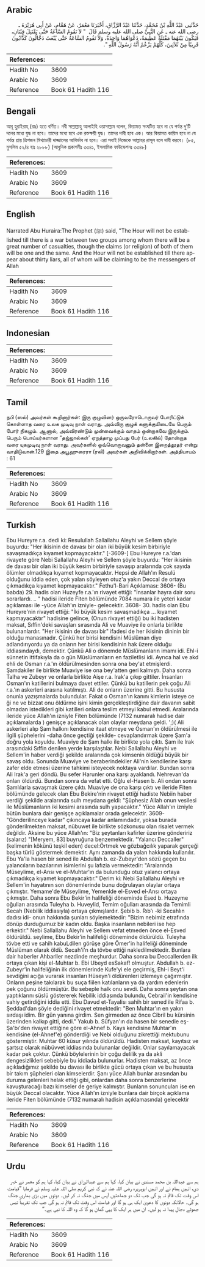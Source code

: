 ## Arabic


<div dir="rtl" lang="ar" style={{fontSize:'larger',backgroundColor:'#f8f9fa',padding:20}}>
حَدَّثَنِي عَبْدُ اللَّهِ بْنُ مُحَمَّدٍ، حَدَّثَنَا عَبْدُ الرَّزَّاقِ، أَخْبَرَنَا مَعْمَرٌ، عَنْ هَمَّامٍ، عَنْ أَبِي هُرَيْرَةَ ـ رضى الله عنه ـ عَنِ النَّبِيِّ صلى الله عليه وسلم قَالَ ‏ "‏ لاَ تَقُومُ السَّاعَةُ حَتَّى يَقْتَتِلَ فِئَتَانِ، فَيَكُونَ بَيْنَهُمَا مَقْتَلَةٌ عَظِيمَةٌ، دَعْوَاهُمَا وَاحِدَةٌ، وَلاَ تَقُومُ السَّاعَةُ حَتَّى يُبْعَثَ دَجَّالُونَ كَذَّابُونَ قَرِيبًا مِنْ ثَلاَثِينَ، كُلُّهُمْ يَزْعُمُ أَنَّهُ رَسُولُ اللَّهِ ‏"‏‏.‏
</div>
<div style={{backgroundColor:'#f8f9fa',padding:20, marginBottom: 10}}><table> <thead> <tr> <th>References:</th> <th></th> </tr> </thead> <tbody><tr><td>Hadith No</td><td>3609</td></tr><tr><td>Arabic No</td><td>3609</td></tr><tr><td>Reference</td><td>Book 61 Hadith 116</td></tr></tbody></table></div>

## Bengali


<div dir="ltr" lang="bn" style={{fontSize:'larger',backgroundColor:'#f8f9fa',padding:20}}>
আবূ হুরাইরাহ্ (রাঃ) হতে বর্ণিত। নবী সাল্লাল্লাহু আলাইহি ওয়াসাল্লাম বলেন, কিয়ামত সংঘটিত হবে না যে পর্যন্ত দু’টি দলের মধ্যে যুদ্ধ না হবে। তাদের মধ্যে হবে এক রক্তক্ষয়ী যুদ্ধ। তাদের দাবী হবে এক। আর কিয়ামত কায়িম হবে না যে পর্যন্ত প্রায় ত্রিশজন মিথ্যাচারী দাজ্জালের আবির্ভাব না হবে। এরা সবাই নিজেকে আল্লাহর রাসূল বলে দাবী করবে। (৮৫, মুসলিম ৫২/৪ হাঃ ২৮৮৮) (আধুনিক প্রকাশনীঃ ৩৩৪১, ইসলামিক ফাউন্ডেশনঃ ৩৩৪৮)
</div>
<div style={{backgroundColor:'#f8f9fa',padding:20, marginBottom: 10}}><table> <thead> <tr> <th>References:</th> <th></th> </tr> </thead> <tbody><tr><td>Hadith No</td><td>3609</td></tr><tr><td>Arabic No</td><td>3609</td></tr><tr><td>Reference</td><td>Book 61 Hadith 116</td></tr></tbody></table></div>

## English


<div dir="ltr" lang="en" style={{fontSize:'larger',backgroundColor:'#f8f9fa',padding:20}}>
Narrated Abu Huraira:The Prophet (ﷺ) said, "The Hour will not be established till there is a war between two groups among whom there will be a great number of casualties, though the claims (or religion) of both of them will be one and the same. And the Hour will not be established till there appear about thirty liars, all of whom will be claiming to be the messengers of Allah
</div>
<div style={{backgroundColor:'#f8f9fa',padding:20, marginBottom: 10}}><table> <thead> <tr> <th>References:</th> <th></th> </tr> </thead> <tbody><tr><td>Hadith No</td><td>3609</td></tr><tr><td>Arabic No</td><td>3609</td></tr><tr><td>Reference</td><td>Book 61 Hadith 116</td></tr></tbody></table></div>

## Indonesian


<div dir="ltr" lang="id" style={{fontSize:'larger',backgroundColor:'#f8f9fa',padding:20}}>

</div>
<div style={{backgroundColor:'#f8f9fa',padding:20, marginBottom: 10}}><table> <thead> <tr> <th>References:</th> <th></th> </tr> </thead> <tbody><tr><td>Hadith No</td><td>3609</td></tr><tr><td>Arabic No</td><td>3609</td></tr><tr><td>Reference</td><td>Book 61 Hadith 116</td></tr></tbody></table></div>

## Tamil


<div dir="ltr" lang="ta" style={{fontSize:'larger',backgroundColor:'#f8f9fa',padding:20}}>
நபி (ஸல்) அவர்கள் கூறினார்கள்: இரு குழுவினர் ஒருவரோடொருவர் போரிட்டுக் கொள்ளாத வரை உலக முடிவு நாள் வராது. அவ்விரு குழுக் களுக்குமிடையே பெரும் போர் நிகழும். ஆனால், அவ்விரண்டும் முன்வைக்கும் வாதம் ஒன்றாகவே இருக்கும். பெரும் பொய்யர்களான “தஜ்ஜால்கள்' ஏறத்தாழ முப்பது பேர் (உலகில்) தோன்றாத வரை யுகமுடிவு நாள் வராது. அவர்களில் ஒவ்வொருவனும் தன்னை இறைத்தூதர் என்று வாதிடுவான்.129 இதை அபூஹுரைரா (ரலி) அவர்கள் அறிவிக்கிறார்கள். அத்தியாயம் : 61
</div>
<div style={{backgroundColor:'#f8f9fa',padding:20, marginBottom: 10}}><table> <thead> <tr> <th>References:</th> <th></th> </tr> </thead> <tbody><tr><td>Hadith No</td><td>3609</td></tr><tr><td>Arabic No</td><td>3609</td></tr><tr><td>Reference</td><td>Book 61 Hadith 116</td></tr></tbody></table></div>

## Turkish


<div dir="ltr" lang="tr" style={{fontSize:'larger',backgroundColor:'#f8f9fa',padding:20}}>
Ebu Hureyre r.a. dedi ki: Resulullah Sallallahu Aleyhi ve Sellem şöyle buyurdu: "Her ikisinin de davası bir olan iki büyük kesim birbiriyle savaşmadıkça kıyamet kopmayacaktır." [-3609-] Ebu Hureyre r.a.'dan rivayete göre Nebi Sallallahu Aleyhi ve Sellem şöyle buyurdu: "Her ikisinin de davası bir olan iki büyük kesim birbiriyle savaşıp aralarında çok sayıda ölümler olmadıkça kıyamet kopmayacaktır. Hepsi de Allah'ın Resulü olduğunu iddia eden, çok yalan söyleyen otuz'a yakın Deccal de ortaya çıkmadıkça kıyamet kopmayacaktır." Fethu'l-Bari Açıklaması: 3606- (Bu babda) 29. hadis olan Huzeyfe r.a.'ın rivayet ettiği: "İnsanlar hayra dair soru sorarlardı. .. " hadisi ileride Fiten bölümünde 7084 numara ile yeteri kadar açıklaması ile -yüce Allah'ın izniyle- gelecektir. 3608- 30. hadis olan Ebu Hureyre'nin rivayet ettiği: "İki büyük kesim savaşmadıkça ... kıyamet kapmayacaktır" hadisine gelince, (Onun rivayet ettiği) bu iki hadisten maksat, Sıffin'deki savaşları sırasında Ali ve Muaviye ile onlarla birlikte bulunanlardır. "Her ikisinin de davası bir" ifadesi de her ikisinin dininin bir olduğu manasınadır. Çünkü her birisi kendisini Müslüman diye adlandırıyordu ya da onların her birisi kendisinin hak üzere olduğu iddiasındaydı, demektir. Çünkü Ali o dönemde Müslümanların imamı idi. Ehl-i sünnetin ittifakıyla da o gün Müslümanların en faziletlisi idi. Ayrıca hal ve akd ehli de Osman r.a.'ın öldürülmesinden sonra ona bey'at etmişlerdi. Şamdakiler ile birlikte Muaviye ise ona bey'atten geri kalmıştı. Daha sonra Talha ve Zubeyr ve onlarla birlikte Aişe r.a. Irak'a çıkıp gittiler. İnsanları Osman'ın katillerini bulmaya davet ettiler. Çünkü bu katillerin pek çoğu Ali r.a.'ın askerleri arasına katılmıştı. Ali de onların üzerine gitti. Bu hususta onunla yazışmalarda bulundular. Fakat o Osman'ın kanını kimlerin isteye ce ği ne ve bizzat onu öldürme işini kimin gerçekleştirdiğine dair davanın sabit olmadan istedikleri gibi katilleri onlara teslim etmeyi kabul etmedi. Aralarında ileride yüce Allah'ın izniyle Fiten bölümünde (7132 numaralı hadise dair açıklamalarda ) genişçe açıklanacak olan olaylar meydana geldi. ';)( Ali askerleri alıp Şam halkını kendisine itaat etmeye ve Osman'ın öldürülmesi ile ilgili şüphelerini -daha önce geçtiği şekilde- cevaplandırmak üzere Şam'a doğru yola koyuldu. Muaviye de Şam halkı ile birlikte yola çıktı. Şam ile Irak arasındaki Sıffin denilen yerde karşılaştılar. Nebi Sallallahu Aleyhi ve Sellem'in haber verdiği şekilde aralarında çok kimsenin öldüğü büyük bir savaş oldu. Sonunda Muaviye ve beraberindekiler Ali'nin kendilerine karşı zafer elde etmesi üzerine tahkimi isteyecek noktaya vardılar. Bundan sonra Ali Irak'a geri döndü. Bu sefer Harunler ona karşı ayaklandı. Nehrevan'da onları öldürdü. Bundan sonra da vefat etti. Oğlu el-Hasen b. Ali ondan sonra Şamlılarla savaşmak üzere çıktı. Muaviye de ona karşı çıktı ve ileride Fiten bölümünde gelecek olan Ebu Bekire'nin rivayet ettiği hadiste Nebiin haber verdiği şekilde aralarında sulh meydana geldi: "Şüphesiz Allah onun vesilesi ile Müslümanların iki kesimi arasında sulh yapacaktır." Yüce Allah'ın izniyle bütün bunlara dair genişçe açıklamalar orada gelecektir. 3609- "Gönderilinceye kadar" çıkıncaya kadar anlamındadır, yoksa burada gönderilmekten maksat, nübuwet ile birlikte sözkonusu olan risalet vermek değildir. Aksine bu yüce Allah'ın: "Biz şeytanları kafirler üzerine göndeririz (salarız) "[Meryem, 83] buyruğuna benzemektedir. "Yalancı Deccaller" (kelimenin kökünü teşkil eden) decel:Örtmek ve gözbağcılık yaparak gerçeği başka türlü göstermek demektir. Aynı zamanda da yalan hakkında kullanılır. Ebu Ya'la hasen bir sened ile Abdullah b. ez-Zubeyr'den sözü geçen bu yalancıların bazılarının isimlerini şu lafızia vermektedir: "Aralarında Müseylime, el-Ansı ve el-Muhtar'ın da bulunduğu otuz yalancı ortaya çıkmadıkça kıyamet kopmayacaktır." Derim ki: Nebi Sallallahu Aleyhi ve Sellem'in hayatının son dönemlerinde bunu doğrulayan olaylar ortaya çıkmıştır. Yemame'de Müseylime, Yemenlde el-Esved el-Ansı ortaya çıkmıştır. Daha sonra Ebu Bekir'in halifeliği döneminde Esed b. Huzeyme oğulları arasında Tuleyha b. Huveylid, Temim oğulları arasında da Temimli Secah (Nebilik iddiasıyla) ortaya çıkmışlardır. Şebib b. Rıb'ı -ki Secahlın dadısı idi- onun hakkında şunları söylemektedir: "Bizim nebimiz etrafında dönüp durduğumuz bir kadın oldu. Başka insanların nebileri ise hep erkektir." Nebi Sallallahu Aleyhi ve Sellem vefat etmeden önce el-Esved öldürüldü. seylime, Ebu Bekir'in halifeliği döneminde öldürüldü. Tuleyha tövbe etti ve sahih kabuLdilen görüşe göre Ömer'in halifeliği döneminde Müslüman olarak öldü. Secah'i'n da tövbe ettiği nakledilmektedir. Bunlara dair haberler Ahbarller nezdinde meşhurdur. Daha sonra bu Deccallerden ilk ortaya çıkan kişi el-Muhtar b. Ebi Ubeyd esSakaf! olmuştur. Abdullah b. ez-Zubeyr'in halifeliğinin ilk dönemlerinde Kufe'yi ele geçirmiş, Ehl-i Beyt'i sevdiğini açığa vurarak insanları Hüseyn'i öldürenleri izlemeye çağırmıştır. Onların peşine takılarak bu suça fiilen katılanların ya da yardım edenlerin pek çoğunu öldürmüştür. Bu sebeple halk onu sevdi. Daha sonra şeytan ona yaptıklarını süslü göstererek Nebilik iddiasında bulundu, Cebrail'in kendisine vahiy getirdiğini iddia etti. Ebu Davud et-Tayalisı sahih bir sened ile Rifaa b. Şeddad'dan şöyle dediğini rivayet etmektedir: "Ben Muhtar'ın en yakın sırdaşı idim. Bir gün yanına girdim. Sen girmeden az önce Cibril bu kürsinin üzerinden kalkıp gitti, dedi." Yakub b. Süfyan'ın da hasen bir senedie eş-Şa'bı'den rivayet ettiğine göre el-Ahnef b. Kays kendisine Muhtar'ın kendisine (el-Ahnef'e) gönderdiği ve Nebi olduğunu zikrettiği mektubunu göstermiştir. Muhtar 60 küsur yılında öldürüldü. Hadisten maksat, kayıtsız ve şartsız olarak nübüvvet iddiasında bulunanlar değildir. Onlar sayılamayacak kadar pek çoktur. Çünkü böylelerinin bir çoğu delilik ya da akli dengesizlikleri sebebiyle bu iddiada bulunurlar. Hadisten maksat, az önce açıkladığımız şekilde bu davası ile birlikte gücü ortaya çıkan ve bu hususta bir takım şüpheleri olan kimselerdir. Şanı yüce Allah bunlar arasından bu duruma gelenleri helak ettiği gibi, onlardan daha sonra benzerlerine kavuşturacağı bazı kimseler de geriye kalmıştır. Bunların sonuncuları ise en büyük Deccal olacaktır. Yüce Allah'ın izniyle bunlara dair birçok açıklama ileride Fiten bölümünde (7132 numaralı hadisin açıklamasında) gelecektir
</div>
<div style={{backgroundColor:'#f8f9fa',padding:20, marginBottom: 10}}><table> <thead> <tr> <th>References:</th> <th></th> </tr> </thead> <tbody><tr><td>Hadith No</td><td>3609</td></tr><tr><td>Arabic No</td><td>3609</td></tr><tr><td>Reference</td><td>Book 61 Hadith 116</td></tr></tbody></table></div>

## Urdu


<div dir="rtl" lang="ur" style={{fontSize:'larger',backgroundColor:'#f8f9fa',padding:20}}>
ہم سے عبداللہ بن محمد مسندی نے بیان کیا، کہا ہم سے عبدالرزاق نے بیان کیا، کہا ہم کو معمر نے خبر دی، انہیں ہمام نے اور انہیں ابوہریرہ رضی اللہ عنہ نے کہ نبی کریم صلی اللہ علیہ وسلم نے فرمایا ”قیامت اس وقت تک قائم نہ ہو گی جب تک دو جماعتیں آپس میں جنگ نہ کر لیں۔ دونوں میں بڑی بھاری جنگ ہو گی۔ حالانکہ دونوں کا دعویٰ ایک ہی ہو گا اور قیامت اس وقت تک قائم نہ ہو گی جب تک تقریباً تیس جھوٹے دجال پیدا نہ ہو لیں۔ ان میں ہر ایک کا یہی گمان ہو گا کہ وہ اللہ کا نبی ہے۔“
</div>
<div style={{backgroundColor:'#f8f9fa',padding:20, marginBottom: 10}}><table> <thead> <tr> <th>References:</th> <th></th> </tr> </thead> <tbody><tr><td>Hadith No</td><td>3609</td></tr><tr><td>Arabic No</td><td>3609</td></tr><tr><td>Reference</td><td>Book 61 Hadith 116</td></tr></tbody></table></div>